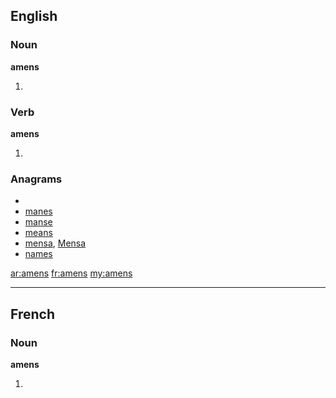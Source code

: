 ==English==

===Noun===
'''amens'''

# {{plural of|[[amen]]}}

===Verb===
'''amens'''

# {{third-person singular of|[[amen]]}}

===Anagrams===
* {{alphagram|aemns}}
* [[manes#English|manes]]
* [[manse#English|manse]]
* [[means#English|means]]
* [[mensa#English|mensa]], [[Mensa#English|Mensa]]
* [[names#English|names]]

[[ar:amens]]
[[fr:amens]]
[[my:amens]]

----
==French==

===Noun===
'''amens''' {{m}}

# {{plural of|[[amen]]|lang=fr}}
{{rfc-auto}}